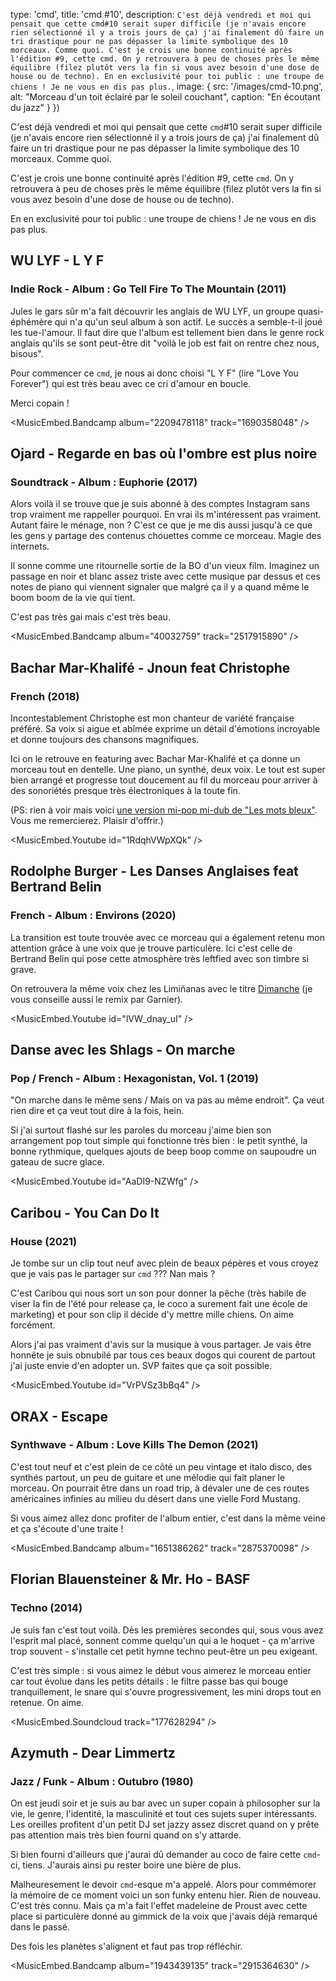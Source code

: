 

  type: 'cmd',
  title: 'cmd #10',
  description: `
C'est déjà vendredi et moi qui pensait que cette cmd#10 serait super difficile
(je n'avais encore rien sélectionné il y a trois jours de ça) j'ai finalement
dû faire un tri drastique pour ne pas dépasser la limite symbolique des 10
morceaux. Comme quoi.
C'est je crois une bonne continuité après l'édition #9, cette cmd. On y
retrouvera à peu de choses près le même équilibre (filez plutôt vers la fin si
vous avez besoin d'une dose de house ou de techno).
En en exclusivité pour toi public : une troupe de chiens !
Je ne vous en dis pas plus.
  `,
  image: {
    src: '/images/cmd-10.png',
    alt: "Morceau d'un toit éclairé par le soleil couchant",
    caption: "En écoutant du jazz"
  }
}) 

C'est déjà vendredi et moi qui pensait que cette `cmd`#10 serait super difficile
(je n'avais encore rien sélectionné il y a trois jours de ça) j'ai finalement
dû faire un tri drastique pour ne pas dépasser la limite symbolique des 10
morceaux. Comme quoi.

C'est je crois une bonne continuité après l'édition #9, cette `cmd`. On y
retrouvera à peu de choses près le même équilibre (filez plutôt vers la fin si
vous avez besoin d'une dose de house ou de techno).

En en exclusivité pour toi public : une troupe de chiens !
Je ne vous en dis pas plus.

## WU LYF - L Y F
### Indie Rock - Album : Go Tell Fire To The Mountain (2011)

Jules le gars sûr m'a fait découvrir les anglais de WU LYF, un groupe
quasi-éphémère qui n'a qu'un seul album à son actif.
Le succès a semble-t-il joué les tue-l'amour. Il faut dire
que l'album est tellement bien dans le genre rock anglais qu'ils se sont
peut-être dit "voilà le job est fait on rentre chez nous, bisous".

Pour commencer ce `cmd`, je nous ai donc choisi "L Y F" (lire "Love You
Forever") qui est très beau avec ce cri d'amour en boucle.

Merci copain !

<MusicEmbed.Bandcamp album="2209478118" track="1690358048" />


## Ojard - Regarde en bas où l'ombre est plus noire
### Soundtrack - Album : Euphorie (2017)

Alors voilà il se trouve que je suis abonné à des comptes Instagram sans trop
vraiment me rappeller pourquoi. En vrai ils m'intéressent pas vraiment. Autant
faire le ménage, non ?
C'est ce que je me dis aussi jusqu'à ce que les gens y partage des contenus
chouettes comme ce morceau. Magie des internets.

Il sonne comme une ritournelle sortie de la BO d'un vieux film. Imaginez un
passage en noir et blanc assez triste avec cette musique par dessus et ces notes
de piano qui viennent signaler que malgré ça il y a quand même le boom boom de
la vie qui tient.

C'est pas très gai mais c'est très beau.

<MusicEmbed.Bandcamp album="40032759" track="2517915890" />


## Bachar Mar-Khalifé - Jnoun feat Christophe
### French (2018)

Incontestablement Christophe est mon chanteur de variété française préféré. Sa
voix si aigue et abîmée exprime un détail d'émotions incroyable et donne
toujours des chansons magnifiques.

Ici on le retrouve en featuring avec Bachar Mar-Khalifé et ça donne un morceau
tout en dentelle. Une piano, un synthé, deux voix. Le tout est super bien
arrangé et progresse tout doucement au fil du morceau pour arriver à des
sonoriétés presque très électroniques à la toute fin.

(PS: rien à voir mais voici [une version mi-pop mi-dub de "Les mots bleux"](https://www.youtube.com/watch?v=KVkfHcjIbAM).
Vous me remercierez. Plaisir d'offrir.)

<MusicEmbed.Youtube id="1RdqhVWpXQk" />


## Rodolphe Burger - Les Danses Anglaises feat Bertrand Belin
### French - Album : Environs (2020)

La transition est toute trouvée avec ce morceau qui a également retenu mon
attention grâce à une voix que je trouve particulère. Ici c'est celle de
Bertrand Belin qui pose cette atmosphère très leftfied avec son timbre si grave.

On retrouvera la même voix chez les Limiñanas avec le titre [Dimanche](https://www.youtube.com/watch?v=Mj144y9bpeo)
(je vous conseille aussi le remix par Garnier).

<MusicEmbed.Youtube id="lVW_dnay_uI" />


## Danse avec les Shlags - On marche
### Pop / French - Album : Hexagonistan, Vol. 1 (2019)

"On marche dans le même sens / Mais on va pas au même endroit".
Ça veut rien dire et ça veut tout dire à la fois, hein.

Si j'ai surtout flashé sur les paroles du morceau j'aime bien son arrangement
pop tout simple qui fonctionne très bien : le petit synthé, la bonne rythmique,
quelques ajouts de beep boop comme on saupoudre un gateau de sucre glace.

<MusicEmbed.Youtube id="AaDI9-NZWfg" />


## Caribou - You Can Do It
### House (2021)

Je tombe sur un clip tout neuf avec plein de beaux pépères et vous croyez que je
vais pas le partager sur `cmd` ??? Nan mais ?

C'est Caribou qui nous sort un son pour donner la pêche (très habile de viser la
fin de l'été pour release ça, le coco a surement fait une école de marketing) et
pour son clip il décide d'y mettre mille chiens. On aime forcément.

Alors j'ai pas vraiment d'avis sur la musique à vous partager. Je vais être
honnête je suis obnubilé par tous ces beaux dogos qui courent de partout
j'ai juste envie d'en adopter un. SVP faites que ça soit possible.

<MusicEmbed.Youtube id="VrPVSz3bBq4" />


## ORAX - Escape
### Synthwave - Album : Love Kills The Demon (2021)

C'est tout neuf et c'est plein de ce côté un peu vintage et italo disco, des
synthés partout, un peu de guitare et une mélodie qui fait planer le morceau.
On pourrait être dans un road trip, à dévaler une de ces routes américaines
infinies au milieu du désert dans une vielle Ford Mustang.

Si vous aimez allez donc profiter de l'album entier, c'est dans la même veine et
ça s'écoute d'une traite !

<MusicEmbed.Bandcamp album="1651386262" track="2875370098" />


## Florian Blauensteiner & Mr. Ho - BASF
### Techno (2014)

Je suis fan c'est tout voilà. Dès les premières secondes qui, sous vous avez
l'esprit mal placé, sonnent comme quelqu'un qui a le hoquet - ça m'arrive trop
souvent - s'installe cet petit hymne techno peut-être un peu exigeant.

C'est très simple : si vous aimez le début vous aimerez le morceau entier car
tout évolue dans les petits détails : le filtre passe bas qui bouge
tranquillement, le snare qui s'ouvre progressivement, les mini drops tout en
retenue. On aime.

<MusicEmbed.Soundcloud track="177628294" />


## Azymuth - Dear Limmertz
### Jazz / Funk - Album : Outubro (1980)

On est jeudi soir et je suis au bar avec un super copain à philosopher sur
la vie, le genre, l'identité, la masculinité et tout ces sujets super
intéressants.
Les oreilles profitent d'un petit DJ set jazzy assez discret quand
on y prête pas attention mais très bien fourni quand on s'y attarde.

Si bien fourni d'ailleurs que j'aurai dû demander au coco de faire cette
`cmd`-ci, tiens. J'aurais ainsi pu rester boire une bière de plus.

Malheuresement le devoir `cmd`-esque m'a appelé. Alors pour commémorer la mémoire
de ce moment voici un son funky entenu hier. Rien de nouveau. C'est
très connu. Mais ça m'a fait l'effet madeleine de Proust avec cette place si
particulère donné au gimmick de la voix que j'avais déjà remarqué dans le passé. 

Des fois les planètes s'alignent et faut pas trop réfléchir.

<MusicEmbed.Bandcamp album="1943439135" track="2915364630" />
